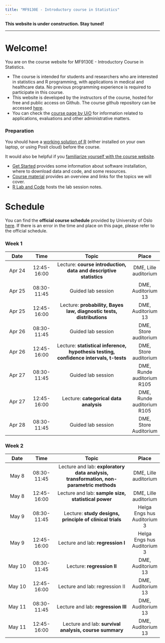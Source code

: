```yaml
---
title: "MF9130E - Introductory course in Statistics"
---
```


**This website is under construction. Stay tuned!**

------------------------------------------------------------------------

# Welcome!

You are on the course website for MF9130E - Introductory Course in Statistics.

-   The course is intended for students and researchers who are interested in statistics and R programming, with applications in medical and healthcare data. No previous programming experience is required to participate in this course.
-   This website is developed by the instructors of the course, hosted for free and public access on Github. The course github repository can be accessed [here](https://github.com/ocbe-uio/teaching_mf9130e).
-   You can check the [course page by UiO](https://www.uio.no/studier/emner/medisin/med/MF9130E/) for information related to applications, evaluations and other administrative matters.

### Preparation

You should have a <u>working solution of R</u> (either installed on your own laptop, or using Posit cloud) before the course.

It would also be helpful if you <u>familiarize yourself with the course website</u>.

-   [Get Started](https://ocbe-uio.github.io/teaching_mf9130e/get_started/get_started.html) provides some information about software installation, where to download data and code, and some resources.
-   [Course material](https://ocbe-uio.github.io/teaching_mf9130e/course_material/course_material_overview.html) provides an overview and links for the topics we will cover.
-   [R Lab and Code](https://ocbe-uio.github.io/teaching_mf9130e/lab/overview.html) hosts the lab session notes.

# Schedule

You can find the **official course schedule** provided by University of Oslo [here](https://www.uio.no/studier/emner/medisin/med/MF9130E/v23/timeplan/index.html). If there is an error in the time and place on this page, please refer to the official schedule.

### Week 1

|  Date  |    Time     |                                         Topic                                         |           Place            |
|:----------:|:----------:|:------------------------------------:|:----------:|
| Apr 24 | 12:45-16:00 |           Lecture: **course introduction, data and descriptive statistics**           |   DME, Lille auditorium    |
| Apr 25 | 08:30-11:45 |                                  Guided lab session                                   |     DME, Auditorium 13     |
| Apr 25 | 12:45-16:00 |         Lecture: **probability, Bayes law, diagnostic tests, distributions**          |     DME, Auditorium 13     |
| Apr 26 | 08:30-11:45 |                                  Guided lab session                                   |   DME, Store auditorium    |
| Apr 26 | 12:45-16:00 | Lecture: **statistical inference, hypothesis testing, confidence intervals, t-tests** |   DME, Store auditorium    |
| Apr 27 | 08:30-11:45 |                                  Guided lab session                                   | DME, Runde auditorium R105 |
| Apr 27 | 12:45-16:00 |                        Lecture: **categorical data analysis**                         | DME, Runde auditorium R105 |
| Apr 28 | 08:30-11:45 |                                  Guided lab session                                   |   DME, Store Auditorium    |

### Week 2

|  Date  |    Time     |                                         Topic                                          |            Place            |
|:----------:|:----------:|:------------------------------------:|:----------:|
| May 8  | 08:30-11:45 | Lecture and lab: **exploratory data analysis, transformation, non-parametric methods** |    DME, Lille auditorium    |
| May 8  | 12:45-16:00 |                  Lecture and lab: **sample size, statistical power**                   |    DME, Lille auditorium    |
| May 9  | 08:30-11:45 |                Lecture: **study designs, principle of clinical trials**                | Helga Engs hus Auditorium 3 |
| May 9  | 12:45-16:00 |                           Lecture and lab: **regression I**                            | Helga Engs hus Auditorium 3 |
| May 10 | 08:30-11:45 |                               Lecture: **regression II**                               |     DME, Auditorium 13      |
| May 10 | 12:45-16:00 |                             Lecture and lab: regression II                             |     DME, Auditorium 13      |
| May 11 | 08:30-11:45 |                          Lecture and lab: **regression III**                           |     DME, Auditorium 13      |
| May 11 | 12:45-16:00 |                 Lecture and lab: **survival analysis, course summary**                 |     DME, Auditorium 13      |
